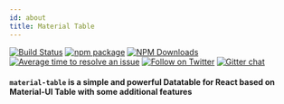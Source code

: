 ```yaml
---
id: about
title: Material Table
---
```


[![Build Status](https://travis-ci.org/mbrn/material-table.svg?branch=master)](https://travis-ci.org/mbrn/material-table)
[![npm package](https://img.shields.io/npm/v/material-table/latest.svg)](https://www.npmjs.com/package/material-table)
[![NPM Downloads](https://img.shields.io/npm/dt/material-table.svg?style=flat)](https://npmcharts.com/compare/material-table?minimal=true)
[![Average time to resolve an issue](http://isitmaintained.com/badge/resolution/mbrn/material-table.svg)](http://isitmaintained.com/project/mbrn/material-table "Average time to resolve an issue")
[![Follow on Twitter](https://img.shields.io/twitter/follow/baranmehmet.svg?label=follow+baranmehmet)](https://twitter.com/baranmehmet)
[![Gitter chat](https://badges.gitter.im/gitterHQ/gitter.png)](https://gitter.im/material-table/Lobby)

#### `material-table` is a simple and powerful Datatable for React based on Material-UI Table with some additional features